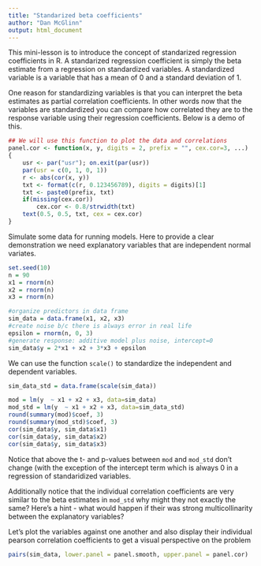 ```yaml
---
title: "Standarized beta coefficients"
author: "Dan McGlinn"
output: html_document
---
```


This mini-lesson is to introduce the concept of standarized regression
coefficients in R. A standarized regression coefficient is simply the 
beta estimate from a regression on standardized variables. A standardized
variable is a variable that has a mean of 0 and a standard deviation of 1.

One reason for standardizing variables is that you can interpret the beta
estimates as partial correlation coefficients. In other words now that the
variables are standardized you can compare how correlated they are to the 
response variable using their regression coefficients. Below is a
demo of this.

```r
## We will use this function to plot the data and correlations 
panel.cor <- function(x, y, digits = 2, prefix = "", cex.cor=3, ...)
{
    usr <- par("usr"); on.exit(par(usr))
    par(usr = c(0, 1, 0, 1))
    r <- abs(cor(x, y))
    txt <- format(c(r, 0.123456789), digits = digits)[1]
    txt <- paste0(prefix, txt)
    if(missing(cex.cor)) 
        cex.cor <- 0.8/strwidth(txt)
    text(0.5, 0.5, txt, cex = cex.cor)
}
```

Simulate some data for running models. Here to provide a clear demonstration
we need explanatory variables that are independent normal variates.

```r
set.seed(10)
n = 90
x1 = rnorm(n)
x2 = rnorm(n)
x3 = rnorm(n)

#organize predictors in data frame
sim_data = data.frame(x1, x2, x3)
#create noise b/c there is always error in real life
epsilon = rnorm(n, 0, 3)
#generate response: additive model plus noise, intercept=0
sim_data$y = 2*x1 + x2 + 3*x3 + epsilon
```

We can use the function `scale()` to standardize the independent and
dependent variables. 

```r
sim_data_std = data.frame(scale(sim_data))

mod = lm(y  ~ x1 + x2 + x3, data=sim_data)
mod_std = lm(y  ~ x1 + x2 + x3, data=sim_data_std)
round(summary(mod)$coef, 3)
round(summary(mod_std)$coef, 3)
cor(sim_data$y, sim_data$x1)
cor(sim_data$y, sim_data$x2)
cor(sim_data$y, sim_data$x3)

```

Notice that above the t- and p-values between `mod` and `mod_std` don't change
(with the exception of the intercept term which is always 0 in a regression of
standaridized variables.

Additionally notice that the individual correlation coefficients are very 
similar to the beta estimates in `mod_std` why might they not exactly the same?
Here's a hint - what would happen if their was strong multicollinarity between
the explanatory variables?

Let's plot the variables against one another and also display their individual
pearson correlation coefficients to get a visual perspective on the problem

```r
pairs(sim_data, lower.panel = panel.smooth, upper.panel = panel.cor)
```
